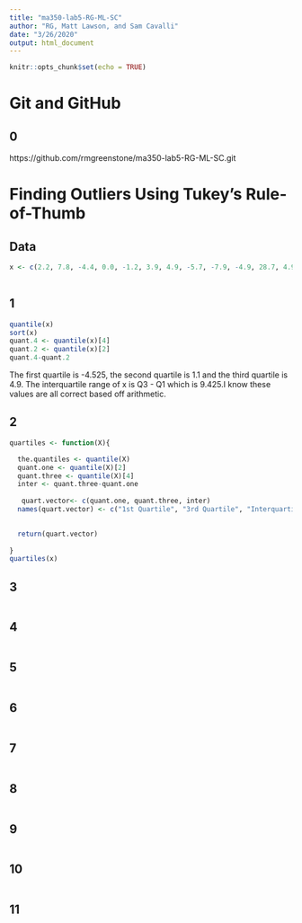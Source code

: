 ```yaml
---
title: "ma350-lab5-RG-ML-SC"
author: "RG, Matt Lawson, and Sam Cavalli"
date: "3/26/2020"
output: html_document
---
```


```r
knitr::opts_chunk$set(echo = TRUE)
```

# Git and GitHub

## 0

https://github.com/rmgreenstone/ma350-lab5-RG-ML-SC.git

# Finding Outliers Using Tukey’s Rule-of-Thumb

## Data


```r

x <- c(2.2, 7.8, -4.4, 0.0, -1.2, 3.9, 4.9, -5.7, -7.9, -4.9, 28.7, 4.9)
      
```


## 1



```r
quantile(x)
sort(x)
quant.4 <- quantile(x)[4]
quant.2 <- quantile(x)[2]
quant.4-quant.2
```

The first quartile is -4.525, the second quartile is 1.1 and the third quartile is 4.9. The interquartile range of x is Q3 - Q1 which is 9.425.I know these values are all correct based off arithmetic. 


## 2



```r
quartiles <- function(X){

  the.quantiles <- quantile(X)
  quant.one <- quantile(X)[2]
  quant.three <- quantile(X)[4]
  inter <- quant.three-quant.one
  
   quart.vector<- c(quant.one, quant.three, inter)
  names(quart.vector) <- c("1st Quartile", "3rd Quartile", "Interquartile Range")
  

  return(quart.vector)
 
}
quartiles(x)
```



## 3



```r

```



## 4



```r

```



## 5



```r

```



## 6



```r

```



## 7



```r

```



## 8



```r

```



## 9



```r

```



## 10



```r

```



## 11



```r

```




